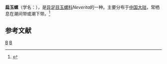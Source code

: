 {{Speciesbox
| taxon = Glossaulax didyma
| image = Neverita didyma.jpg
| binomial_authority = Röding, 1798
}}
'''扁玉螺'''（学名：''{{lang|la|Glossaulax didyma}}''），是[[异足目|异足目]][[玉螺科|玉螺科]]''Neverita''的一种。主要分布于[[中国大陆|中国大陆]]，常栖息在潮间带或潮下带。<ref>{{cite web|url=http://shell.sinica.edu.tw/chinese/shellbase_detail.php?science_no=6235|title=国际贝库：扁玉螺|publisher=台湾贝类资料库|accessdate=2009-08-11|archive-date=2016-03-04|archive-url=https://web.archive.org/web/20160304111633/http://shell.sinica.edu.tw/chinese/shellbase_detail.php?science_no=6235|dead-url=no}}</ref>

== 参考文献 ==
{{reflist}}
{{taxonbar}}
[[Category:_1798年描述的动物|B]]
[[Category:玉螺科|B]]